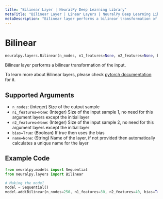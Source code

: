 ```yaml
---
title: "Bilinear Layer | NeuralPy Deep Learning Library"
metaTitle: "Bilinear Layer | Linear Layers | NeuralPy Deep Learning Library"
metaDescription: "Bilinear layer performs a bilinear transformation of the input."
---
```

# Bilinear

```python
neuralpy.layers.Bilinear(n_nodes, n1_features=None, n2_features=None, bias=True, name=None)
```

Bilinear layer performs a bilinear transformation of the input.

To learn more about Bilinear layers, please check [pytorch documentation](https://pytorch.org/docs/stable/nn.html?highlight=bilinear) for it.

## Supported Arguments

- `n_nodes`: (Integer) Size of the output sample
- `n1_features=None`: (Integer) Size of the input sample 1, no need for this argument layers except the initial layer
- `n2_features=None`: (Integer) Size of the input sample 2, no need for this argument layers except the initial layer
- `bias=True`: (Boolean) If true then uses the bias
- `name=None`: (String) Name of the layer, if not provided then automatically calculates a unique name for the layer

## Example Code

```python
from neuralpy.models import Sequential
from neuralpy.layers import Bilinear

# Making the model
model = Sequential()
model.add(Bilinear(n_nodes=256, n1_features=30, n2_features=40, bias=True, name="Input Layer"))
```